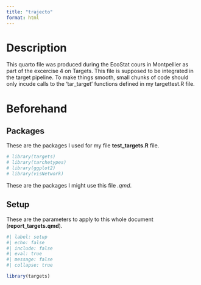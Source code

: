 ```yaml
---
title: "trajecto"
format: html
---
```


# Description

This quarto file was produced during the EcoStat cours in Montpellier as part of the excercise 4 on Targets. This file is supposed to be integrated in the target pipeline. To make things smooth, small chunks of code should only incude calls to the 'tar_target' functions defined in my targettest.R file.

# Beforehand

## Packages

These are the packages I used for my file **test_targets.R** file.

```r
# library(targets)
# library(tarchetypes)
# library(ggplot2)
# library(visNetwork)
```

These are the packages I might use this file *.qmd*.

## Setup

These are the parameters to apply to this whole document (**report_targets.qmd**).

```r
#| label: setup
#| echo: false
#| include: false
#| eval: true
#| message: false
#| collapse: true

library(targets)
```